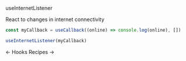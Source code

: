 <DocHeaderStack>
    <Heading as="h1">
        useInternetListener
    </Heading>
    <RepoSourceLink repo="hooks" href="/useInternetListener.ts" />
    <EditDocsLink href="/hooks/useInternetListener.mdx" />
</DocHeaderStack>

React to changes in internet connectivity

```jsx noPreview
const myCallback = useCallback((online) => console.log(online), [])

useInternetListener(myCallback)
```

<DocFooterFlex>
    <DocFooterLink href="/docs/hooks">
        &larr; Hooks
    </DocFooterLink>
    <DocFooterLink href="/docs/recipes">
        Recipes &rarr;
    </DocFooterLink>
</DocFooterFlex>